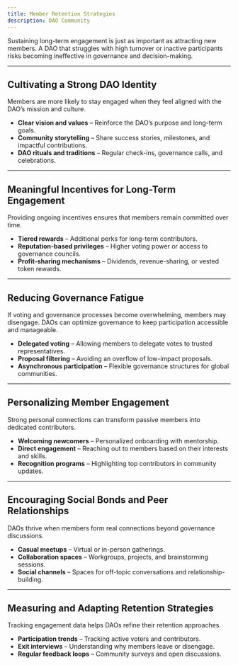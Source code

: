 ```yaml
---
title: Member Retention Strategies
description: DAO Community
---
```


Sustaining long-term engagement is just as important as attracting new members. A DAO that struggles with high turnover or inactive participants risks becoming ineffective in governance and decision-making.

---  

## **Cultivating a Strong DAO Identity**  

Members are more likely to stay engaged when they feel aligned with the DAO’s mission and culture.  
- **Clear vision and values** – Reinforce the DAO’s purpose and long-term goals.  
- **Community storytelling** – Share success stories, milestones, and impactful contributions.  
- **DAO rituals and traditions** – Regular check-ins, governance calls, and celebrations.  

---  

## **Meaningful Incentives for Long-Term Engagement**  

Providing ongoing incentives ensures that members remain committed over time.  
- **Tiered rewards** – Additional perks for long-term contributors.  
- **Reputation-based privileges** – Higher voting power or access to governance councils.  
- **Profit-sharing mechanisms** – Dividends, revenue-sharing, or vested token rewards.  

---  

## **Reducing Governance Fatigue**  

If voting and governance processes become overwhelming, members may disengage. DAOs can optimize governance to keep participation accessible and manageable.  
- **Delegated voting** – Allowing members to delegate votes to trusted representatives.  
- **Proposal filtering** – Avoiding an overflow of low-impact proposals.  
- **Asynchronous participation** – Flexible governance structures for global communities.  

---  

## **Personalizing Member Engagement**  

Strong personal connections can transform passive members into dedicated contributors.  
- **Welcoming newcomers** – Personalized onboarding with mentorship.  
- **Direct engagement** – Reaching out to members based on their interests and skills.  
- **Recognition programs** – Highlighting top contributors in community updates.  

---  

## **Encouraging Social Bonds and Peer Relationships**  

DAOs thrive when members form real connections beyond governance discussions.  
- **Casual meetups** – Virtual or in-person gatherings.  
- **Collaboration spaces** – Workgroups, projects, and brainstorming sessions.  
- **Social channels** – Spaces for off-topic conversations and relationship-building.  

---  

## **Measuring and Adapting Retention Strategies**  

Tracking engagement data helps DAOs refine their retention approaches.  
- **Participation trends** – Tracking active voters and contributors.  
- **Exit interviews** – Understanding why members leave or disengage.  
- **Regular feedback loops** – Community surveys and open discussions.  

